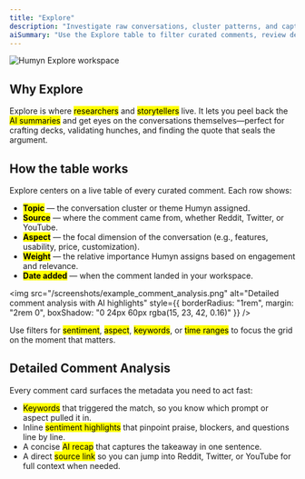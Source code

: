 ```yaml
---
title: "Explore"
description: "Investigate raw conversations, cluster patterns, and capture stories"
aiSummary: "Use the Explore table to filter curated comments, review detailed AI analysis, and jump back to source conversations."
---
```


![Humyn Explore workspace](/screenshots/explore.png)

## Why Explore

Explore is where <mark>researchers</mark> and <mark>storytellers</mark> live. It lets you peel back the <mark>AI summaries</mark> and get eyes on the conversations themselves—perfect for crafting decks, validating hunches, and finding the quote that seals the argument.

## How the table works

Explore centers on a live table of every curated comment. Each row shows:

- **<mark>Topic</mark>** — the conversation cluster or theme Humyn assigned.  
- **<mark>Source</mark>** — where the comment came from, whether Reddit, Twitter, or YouTube.  
- **<mark>Aspect</mark>** — the focal dimension of the conversation (e.g., features, usability, price, customization).  
- **<mark>Weight</mark>** — the relative importance Humyn assigns based on engagement and relevance.  
- **<mark>Date added</mark>** — when the comment landed in your workspace.

<img
  src="/screenshots/example_comment_analysis.png"
  alt="Detailed comment analysis with AI highlights"
  style={{ borderRadius: "1rem", margin: "2rem 0", boxShadow: "0 24px 60px rgba(15, 23, 42, 0.16)" }}
/>

Use filters for <mark>sentiment</mark>, <mark>aspect</mark>, <mark>keywords</mark>, or <mark>time ranges</mark> to focus the grid on the moment that matters.

## Detailed Comment Analysis

Every comment card surfaces the metadata you need to act fast:

- <mark>Keywords</mark> that triggered the match, so you know which prompt or aspect pulled it in.  
- Inline <mark>sentiment highlights</mark> that pinpoint praise, blockers, and questions line by line.  
- A concise <mark>AI recap</mark> that captures the takeaway in one sentence.  
- A direct <mark>source link</mark> so you can jump into Reddit, Twitter, or YouTube for full context when needed.

